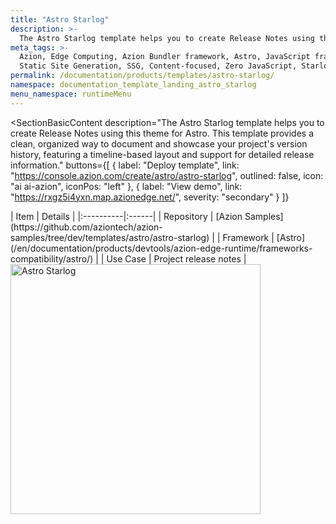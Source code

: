 ```yaml
---
title: "Astro Starlog"
description: >-
  The Astro Starlog template helps you to create Release Notes using this theme for Astro.
meta_tags: >-
  Azion, Edge Computing, Azion Bundler framework, Astro, JavaScript frameworks,
  Static Site Generation, SSG, Content-focused, Zero JavaScript, Starlog
permalink: /documentation/products/templates/astro-starlog/
namespace: documentation_template_landing_astro_starlog
menu_namespace: runtimeMenu
---
```


<SectionBasicContent
  description="The Astro Starlog template helps you to create Release Notes using this theme for Astro. This template provides a clean, organized way to document and showcase your project's version history, featuring a timeline-based layout and support for detailed release information."
  buttons={[
    { label: "Deploy template", link: "https://console.azion.com/create/astro/astro-starlog", outlined: false, icon: "ai ai-azion", iconPos: "left" },
    { label: "View demo", link: "https://rxgz5i4yxn.map.azionedge.net/", severity: "secondary" }
  ]}
>
  <Fragment slot="content">
    <div style="flex: 1; min-width: 300px;">
      | Item | Details |
      |:----------|:------|
      | Repository | [Azion Samples](https://github.com/aziontech/azion-samples/tree/dev/templates/astro/astro-starlog) |
      | Framework | [Astro](/en/documentation/products/devtools/azion-edge-runtime/frameworks-compatibility/astro/) |
      | Use Case | Project release notes |
    </div>
    <div style="display: flex; justify-content: center; align-items: center; flex: 1;">
      <img src="/assets/docs/images/uploads/template-showcase/astro/astro-starlog.png" width="400" alt="Astro Starlog" style="min-width: 100%; max-width: 100%; height: auto;" />
    </div>
  </Fragment>
</SectionBasicContent>
